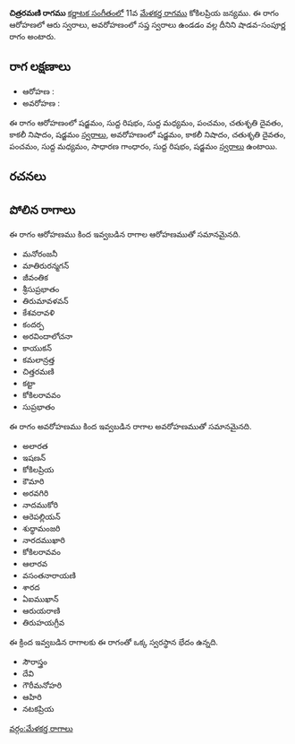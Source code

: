 {{Infobox ragam
	| name          	= చిత్రరమణి
	| synonym	    	= 
	| mela          	= 
	| chakra        	= 
	| janaka        	= 
	| type          	= శాడవ-సంపూర్ణ
	| arohanam      	= {{svaraC|S|R1|M1|P|D2|N3|S'}} 
	| avarohanam    	= {{svaraC|S'|N3|D2|P|M1|G2|R1|S}}
	| jeeva         	=
	| chhaya        	=
	| nyasa         	=
	| vishesha      	= 
	| equivalent  		= 
}}
{{కర్ణాటక సంగీత రాగాలు}}
'''చిత్రరమణి రాగము''' [[కర్ణాటక సంగీతం]]లో 11వ [[మేళకర్త రాగము]] కోకిలప్రియ జన్యము.  ఈ రాగం ఆరోహణలో ఆరు స్వరాలు, అవరోహణంలో సప్త స్వరాలు ఉండడం వల్ల దీనిని షాడవ-సంపూర్ణ రాగం అంటారు.


==రాగ లక్షణాలు==


* ఆరోహణ : {{svaraC|S|R1|M1|P|D2|N3|S'}} 
* అవరోహణ : {{svaraC|S'|N3|D2|P|M1|G2|R1|S}}

ఈ రాగం ఆరోహణంలో షడ్జమం, సుద్ద రిషభం, సుద్ద మధ్యమం, పంచమం, చతుశృతి దైవతం, కాకలీ నిషాదం, షడ్జమం [[స్వరాలు]], అవరోహణంలో షడ్జమం, కాకలీ నిషాదం, చతుశృతి దైవతం, పంచమం, సుద్ద మధ్యమం, సాధారణ గాంధారం, సుద్ద రిషభం, షడ్జమం [[స్వరాలు]] ఉంటాయి.

==రచనలు==



==పోలిన రాగాలు==
ఈ రాగం ఆరోహణము కింద ఇవ్వబడిన రాగాల ఆరోహణముతో సమానమైనది.
* మనోరంజనీ
* మాతిరురన్మగన్
* జీవంతిక
* శ్రీసుప్రభాతం
* తిరుమావళవన్
* కేశవరావళి
* కందర్ప
* అరవిందాలోచనా
* కాయుకన్
* కమలాన్రత్త
* చిత్తరమణి
* కట్టా
* కోకిలరావవం
* సుప్రభాతం

ఈ రాగం అవరోహణము కింద ఇవ్వబడిన రాగాల అవరోహణముతో సమానమైనది.
* అలారత
* ఇషణన్
* కోకిలప్రియ
* కౌమారి
* అరవగిరి
* నాదముకోరి
* ఆరెపల్లియన్
* శుధ్ధామంజరి
* నారదముఖారి
* కోకిలరావవం
* ఆలారవ
* వసంతనారాయణి
* శారద
* ఏఐముఖాన్
* ఆరుయరాణి
* తిరుహయగ్రీవ

ఈ క్రింద ఇవ్వబడిన రాగాలకు ఈ రాగంతో ఒక్క స్వరస్థాన భేదం ఉన్నది.
* సౌరాస్త్రం
* దేవి
* గౌరీమనోహరి
* ఆహిరి
* నటకప్రియ



[[వర్గం:మేళకర్త రాగాలు]]